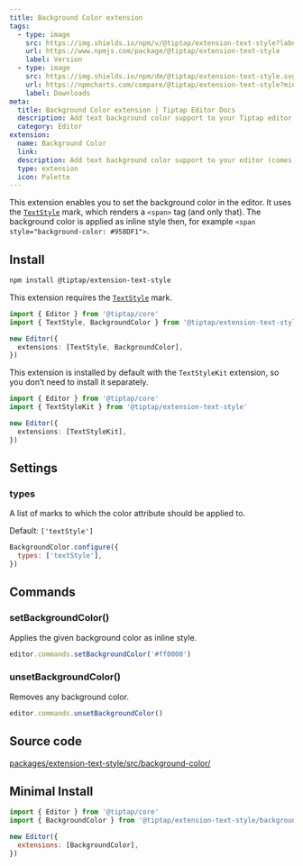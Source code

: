 ```yaml
---
title: Background Color extension
tags:
  - type: image
    src: https://img.shields.io/npm/v/@tiptap/extension-text-style?label=version
    url: https://www.npmjs.com/package/@tiptap/extension-text-style
    label: Version
  - type: image
    src: https://img.shields.io/npm/dm/@tiptap/extension-text-style.svg
    url: https://npmcharts.com/compare/@tiptap/extension-text-style?minimal=true
    label: Downloads
meta:
  title: Background Color extension | Tiptap Editor Docs
  description: Add text background color support to your Tiptap editor with the Color extension. Learn more in our documentation.
  category: Editor
extension:
  name: Background Color
  link:
  description: Add text background color support to your editor (comes with unlimited colors).
  type: extension
  icon: Palette
---
```



This extension enables you to set the background color in the editor. It uses the [`TextStyle`](/editor/extensions/marks/text-style) mark, which renders a `<span>` tag (and only that). The background color is applied as inline style then, for example `<span style="background-color: #958DF1">`.

<CodeDemo path="/Extensions/BackgroundColor" />

## Install

```bash
npm install @tiptap/extension-text-style
```

This extension requires the [`TextStyle`](/editor/extensions/marks/text-style) mark.

```ts
import { Editor } from '@tiptap/core'
import { TextStyle, BackgroundColor } from '@tiptap/extension-text-style'

new Editor({
  extensions: [TextStyle, BackgroundColor],
})
```

This extension is installed by default with the `TextStyleKit` extension, so you don’t need to install it separately.

```ts
import { Editor } from '@tiptap/core'
import { TextStyleKit } from '@tiptap/extension-text-style'

new Editor({
  extensions: [TextStyleKit],
})
```

## Settings

### types

A list of marks to which the color attribute should be applied to.

Default: `['textStyle']`

```js
BackgroundColor.configure({
  types: ['textStyle'],
})
```

## Commands

### setBackgroundColor()

Applies the given background color as inline style.

```js
editor.commands.setBackgroundColor('#ff0000')
```

### unsetBackgroundColor()

Removes any background color.

```js
editor.commands.unsetBackgroundColor()
```

## Source code

[packages/extension-text-style/src/background-color/](https://github.com/ueberdosis/tiptap/blob/main/packages/extension-text-style/src/background-color/)

## Minimal Install

```js
import { Editor } from '@tiptap/core'
import { BackgroundColor } from '@tiptap/extension-text-style/background-color'

new Editor({
  extensions: [BackgroundColor],
})
```
